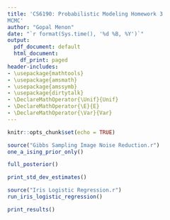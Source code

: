 ```yaml
---
title: 'CS6190: Probabilistic Modeling Homework 3
MCMC'
author: "Gopal Menon"
date: "`r format(Sys.time(), '%d %B, %Y')`"
output:
  pdf_document: default
  html_document:
    df_print: paged
header-includes:
- \usepackage{mathtools}
- \usepackage{amsmath}
- \usepackage{amssymb}
- \usepackage{dirtytalk}
- \DeclareMathOperator{\Unif}{Unif}
- \DeclareMathOperator{\E}{E}
- \DeclareMathOperator{\Var}{Var}
---
```


```r
knitr::opts_chunk$set(echo = TRUE)
```

\hrule

\begin{enumerate}

\item[1(a)] Gibbs Sampling of noisy image with Ising prior only.

The sampled images are shown for various values of $\alpha$ and $\beta$. The variance values shown should be disregarded as that part of the energy function is not used. $\alpha$ values needed to be close to zero or zero for the image to be visible. 

\end{enumerate}

```r
source("Gibbs Sampling Image Noise Reduction.r")
one_a_ising_prior_only()
```

\begin{enumerate}

\item[1(b)] Here are the posterior images for $10$ burn in and $20$ denoising iterations. The parameter values I used were $\alpha=0$, $\beta=1$ and $\sigma^2=1$. The images converged really fast in the first few iterations. The function generate\_gifs in the R code can be called to generate gif images that show the image transition. I did not try include the gif images in the output as it did not seem to be platform independent. 

\end{enumerate}

```r
full_posterior()
```

\begin{enumerate}

\item[1(c)] For estimating $\sigma^2$, I started with a wide guess range and then did a maximum likelihood computation at each iteration. Final estimates for $\sigma^2$:

\end{enumerate}

```r
print_std_dev_estimates()
```

\begin{enumerate}

\item[2.] Say you are given data $(X,Y)$, with $X \in \mathbb{R}^d$ and $Y \in \{0,1\}$. The goal is to train a classifier that will predict an unknown class label $\tilde{y}$ from a new data point $\tilde{x}$. Consider the following model:

$$
\begin{aligned} 
Y &\sim Ber \left ( \frac{1}{1+e^{-X^T\beta}}\right ),\\
\beta &\sim N(0,\sigma^2I).
\end{aligned}\\
$$
This is a \textbf{Bayesian logistic regression} model. Your goal is to derive and implement a Hamiltonian Monte Carlo sampler for doing Bayesian inference on $\beta$.

\end{enumerate}

\begin{enumerate}

\item[(a)]Write down the formula for the unormalized posterior of $\beta|Y$, i.e.,

$$
\begin{aligned} 
p(\beta|y;x,\sigma) &\propto \prod_{i=1}^n p(y_i|\beta; x_i)p(\beta; \sigma)\\
&=\prod_{i=1}^n \left (\left [ \frac{1}{1+e^{-x_i^T\beta}} \right ]^{y_i} \left [1- \frac{1}{1+e^{-x_i^T\beta}} \right ]^{1-y_i}\right ) \frac{1}{\sqrt{(2\pi)^k |\sigma^2 I|} }e^{\left (-\frac{1}{2} \beta^T \left ( \sigma^2 I \right )^{-1} \beta\right)}\\
\text{where, } \beta \in \mathbb{R}^k \text{, and } k=d+1
\end{aligned}\\
$$
\end{enumerate}

\begin{enumerate}

\item[(b)] Show that this posterior is proportional to $exp(-U(\beta))$, where
$$
\begin{aligned} 
U(\beta) = \sum_{i=1}^n (1-y_i) x_i^T \beta + \log(1+e^{-x_i^T\beta}) + \frac{1}{2\sigma^2}\|\beta\|^2
\end{aligned}\\
$$
$$
\begin{aligned} 
p(\beta|y;x,\sigma) &\propto \prod_{i=1}^n \left (\left [ \frac{1}{1+e^{-x_i^T\beta}} \right ]^{y_i} \left [1- \frac{1}{1+e^{-x_i^T\beta}} \right ]^{1-y_i} \right ) \frac{1}{\sqrt{(2\pi)^k |\sigma^2 I|} }e^{\left (-\frac{1}{2} \beta^T \left ( \sigma^2 I \right )^{-1} \beta\right)}\\
&= \prod_{i=1}^n \left ( \left [ \frac{1}{1+e^{-x_i^T\beta}} \right ]^{y_i} \left [\frac{e^{-x_i^T\beta}}{1+e^{-x_i^T\beta}} \right ]^{1-y_i} \right ) \frac{1}{\sqrt{(2\pi)^k |\sigma^2 I|} }e^{\left (-\frac{\|\beta\|^2}{2\sigma^2}   \right)}\\
\log \left ( p(\beta|y;x,\sigma) \right) &\propto -\sum_{i=1}^n y_i \log \left ( 1 + e^{-x_i^T\beta}\right ) + \sum_{i=1}^n (1-y_i).-x_i^T\beta - \sum_{i=1}^n (1 - y_i) \log \left ( 1 + e^{-x_i^T\beta}\right ) -\frac{1}{2\sigma^2}\|\beta\|^2\\
&= -\sum_{i=1}^n y_i \log \left ( 1 + e^{-x_i^T\beta}\right ) - \sum_{i=1}^n (1-y_i) x_i^T\beta - \sum_{i=1}^n \log \left ( 1 + e^{-x_i^T\beta}\right ) + \sum_{i=1}^n y_i \log \left ( 1 + e^{-x_i^T\beta}\right )  -\frac{\|\beta\|^2}{2\sigma^2}\\
&= - \sum_{i=1}^n (1-y_i) x_i^T\beta - \sum_{i=1}^n \log \left ( 1 + e^{-x_i^T\beta}\right )   -\frac{1}{2\sigma^2}\|\beta\|^2\\
\Rightarrow p(\beta|y;x,\sigma)  &\propto exp\left(-U(\beta)\right), \text{where}\\
U(\beta) &= \sum_{i=1}^n (1-y_i) x_i^T\beta + \sum_{i=1}^n \log \left ( 1 + e^{-x_i^T\beta}\right )   +\frac{1}{2\sigma^2}\|\beta\|^2
\end{aligned}\\
$$
\end{enumerate}

\begin{enumerate}

\item[2(d)] The Monte Carlo estimate of posterior predictive probability of the label was computed by first doing a dot product of each $\beta$ with the test data and then averaging it out for each data point. A value of $0.5$ and above was classified as Versicolor. 

\end{enumerate}

\begin{enumerate}

\item[2(e)] Trace plots of the $\beta$ sequence and histograms are shown below.

\end{enumerate}

```r
source("Iris Logistic Regression.r")
run_iris_logistic_regression()
```

\begin{enumerate}

\item[2(f)] A variance $\sigma^2$ value of $1$ was used, with a step size $\epsilon$ of $0.04$ and number of steps $L$ of $40$.

\end{enumerate}

```r
print_results()
```